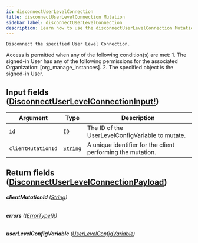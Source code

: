 ```yaml
---
id: disconnectUserLevelConnection
title: disconnectUserLevelConnection Mutation
sidebar_label: disconnectUserLevelConnection
description: Learn how to use the disconnectUserLevelConnection Mutation for 's API.
---
```


    Disconnect the specified User Level Connection.

Access is permitted when any of the following condition(s) are met: 1. The signed-in User has any of the following permissions for the associated Organization: [org_manage_instances]. 2. The specified object is the signed-in User.

## Input fields ([DisconnectUserLevelConnectionInput!](api/schema/input_object/DisconnectUserLevelConnectionInput.mdx))

| Argument           | Type                                     | Description                                                 |
| ------------------ | ---------------------------------------- | ----------------------------------------------------------- |
| `id`               | [`ID`](api/schema/scalar/ID.mdx)         | The ID of the UserLevelConfigVariable to mutate.            |
| `clientMutationId` | [`String`](api/schema/scalar/String.mdx) | A unique identifier for the client performing the mutation. |

## Return fields ([DisconnectUserLevelConnectionPayload](api/schema/object/DisconnectUserLevelConnectionPayload.mdx))

###### <b>clientMutationId</b> ([String](api/schema/scalar/String.mdx))

###### <b>errors</b> ([[ErrorType!]!](api/schema/object/ErrorType.mdx))

###### <b>userLevelConfigVariable</b> ([UserLevelConfigVariable](api/schema/object/UserLevelConfigVariable.mdx))
